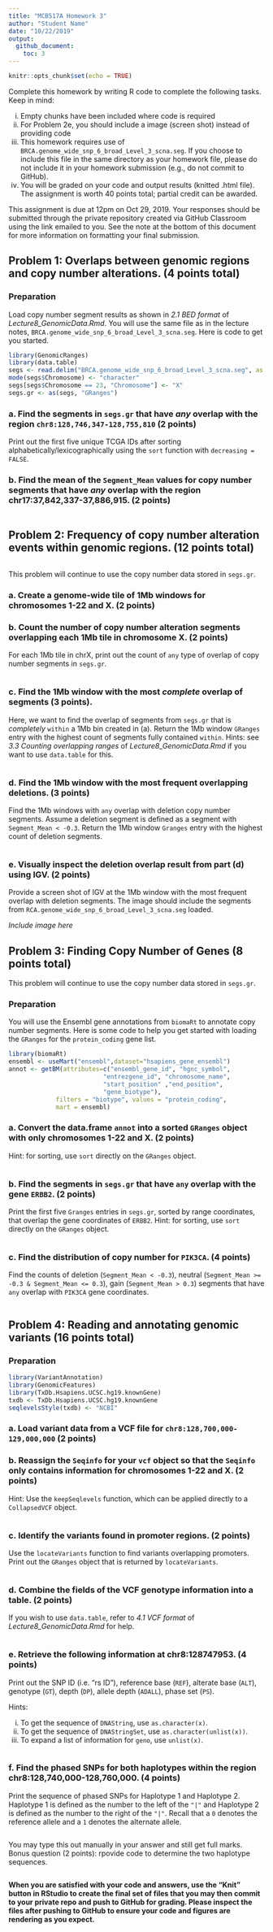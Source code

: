 ```yaml
---
title: "MCB517A Homework 3"
author: "Student Name"
date: "10/22/2019"
output:
  github_document:
    toc: 3
---
```


```r
knitr::opts_chunk$set(echo = TRUE)
```

Complete this homework by writing R code to complete the following tasks. Keep in mind:

i. Empty chunks have been included where code is required
ii. For Problem 2e, you should include a image (screen shot) instead of providing code
iii. This homework requires use of `BRCA.genome_wide_snp_6_broad_Level_3_scna.seg`. If you choose to include this file in the same directory as your homework file, please do not include it in your homework submission (e.g., do not commit to GitHub).
iv. You will be graded on your code and output results (knitted .html file). The assignment is worth 40 points total; partial credit can be awarded.

This assignment is due at 12pm on Oct 29, 2019. Your responses should be submitted through the private repository created via GitHub Classroom using the link emailed to you. See the note at the bottom of this document for more information on formatting your final submission.

## Problem 1: Overlaps between genomic regions and copy number alterations. (4 points total)

### Preparation
Load copy number segment results as shown in *2.1 BED format* of *Lecture8_GenomicData.Rmd*. You will use the same file as in the lecture notes, `BRCA.genome_wide_snp_6_broad_Level_3_scna.seg`. Here is code to get you started.
```r
library(GenomicRanges)
library(data.table)
segs <- read.delim("BRCA.genome_wide_snp_6_broad_Level_3_scna.seg", as.is = TRUE)
mode(segs$Chromosome) <- "character"
segs[segs$Chromosome == 23, "Chromosome"] <- "X"
segs.gr <- as(segs, "GRanges")
```

### a. Find the segments in `segs.gr` that have *any* overlap with the region `chr8:128,746,347-128,755,810` (2 points)
Print out the first five unique TCGA IDs after sorting alphabetically/lexicographically using the `sort` function with `decreasing = FALSE`.

### b. Find the mean of the `Segment_Mean` values for copy number segments that have *any* overlap with the region chr17:37,842,337-37,886,915. (2 points)

```r

```


## Problem 2: Frequency of copy number alteration events within genomic regions. (12 points total)

```r

```


This problem will continue to use the copy number data stored in `segs.gr`.

### a. Create a genome-wide tile of 1Mb windows for chromosomes 1-22 and X. (2 points)

### b. Count the number of copy number alteration segments overlapping each 1Mb tile in chromosome X. (2 points)
For each 1Mb tile in chrX, print out the count of `any` type of overlap of copy number segments in `segs.gr`.

```r

```


### c. Find the 1Mb window with the most *complete* overlap of segments (3 points).
Here, we want to find the overlap of segments from `segs.gr` that is *completely* `within` a 1Mb bin created in (a). Return the 1Mb window `GRanges` entry with the highest count of segments fully contained `within`. Hints: see *3.3 Counting overlapping ranges* of *Lecture8_GenomicData.Rmd* if you want to use `data.table` for this.

```r

```


### d. Find the 1Mb window with the most frequent overlapping deletions. (3 points)
Find the 1Mb windows with `any` overlap with deletion copy number segments. Assume a deletion segment is defined as a segment with `Segment_Mean < -0.3`. Return the 1Mb window `Granges` entry with the highest count of deletion segments.

```r

```


### e. Visually inspect the deletion overlap result from part (d) using IGV. (2 points)
Provide a screen shot of IGV at the 1Mb window with the most frequent overlap with deletion segments. The image should include the segments from `RCA.genome_wide_snp_6_broad_Level_3_scna.seg` loaded.

*Include image here*


## Problem 3: Finding Copy Number of Genes (8 points total)

This problem will continue to use the copy number data stored in `segs.gr`.

### Preparation
You will use the Ensembl gene annotations from `biomaRt` to annotate copy number segments. Here is some code to help you get started with loading the `GRanges` for the `protein_coding` gene list.
```r
library(biomaRt)
ensembl <- useMart("ensembl",dataset="hsapiens_gene_ensembl")
annot <- getBM(attributes=c("ensembl_gene_id", "hgnc_symbol",
                          "entrezgene_id", "chromosome_name",
                          "start_position" ,"end_position",
                          "gene_biotype"),
             filters = "biotype", values = "protein_coding",
             mart = ensembl)
```

### a. Convert the data.frame `annot` into a sorted `GRanges` object with only chromosomes 1-22 and X. (2 points)
Hint: for sorting, use `sort` directly on the `GRanges` object.

```r

```


### b. Find the segments in `segs.gr` that have `any` overlap with the gene `ERBB2`. (2 points)
Print the first five `Granges` entries in `segs.gr`, sorted by range coordinates, that overlap the gene coordinates of `ERBB2`.
Hint: for sorting, use `sort` directly on the `GRanges` object.

```r

```


### c. Find the distribution of copy number for `PIK3CA`. (4 points)
Find the counts of deletion (`Segment_Mean < -0.3`), neutral (`Segment_Mean >= -0.3 & Segment_Mean <= 0.3`), gain (`Segment_Mean > 0.3`) segments that have `any` overlap with `PIK3CA` gene coordinates.  

```r

```


## Problem 4: Reading and annotating genomic variants (16 points total)

### Preparation
```r
library(VariantAnnotation)
library(GenomicFeatures)
library(TxDb.Hsapiens.UCSC.hg19.knownGene)
txdb <- TxDb.Hsapiens.UCSC.hg19.knownGene
seqlevelsStyle(txdb) <- "NCBI"
```

### a. Load variant data from a VCF file for `chr8:128,700,000-129,000,000` (2 points)

### b. Reassign the `Seqinfo` for your `vcf` object so that the `Seqinfo` only contains information for chromosomes 1-22 and X. (2 points)
Hint: Use the `keepSeqlevels` function, which can be applied directly to a `CollapsedVCF` object.

```r

```


### c. Identify the variants found in promoter regions. (2 points)
Use the `locateVariants` function to find variants overlapping promoters. Print out the `GRanges` object that is returned by `locateVariants`.

```r

```


### d. Combine the fields of the VCF genotype information into a table. (2 points)
If you wish to use `data.table`, refer to *4.1 VCF format* of *Lecture8_GenomicData.Rmd* for help.

```r

```


### e. Retrieve the following information at chr8:128747953. (4 points)
Print out the SNP ID (i.e. "rs ID"), reference base (`REF`), alterate base (`ALT`), genotype (`GT`), depth (`DP`), allele depth (`ADALL`), phase set (`PS`).

Hints:

  i. To get the sequence of `DNAString`, use `as.character(x)`.  
  ii. To get the sequence of `DNAStringSet`, use `as.character(unlist(x))`.  
  iii. To expand a list of information for `geno`, use `unlist(x)`.  

  ```r

  ```


### f. Find the phased SNPs for both haplotypes within the region chr8:128,740,000-128,760,000. (4 points)
Print the sequence of phased SNPs for Haplotype 1 and Haplotype 2. Haplotype 1 is defined as the number to the left of the `"|"` and Haplotype 2 is defined as the number to the right of the `"|"`. Recall that a `0` denotes the reference allele and a `1` denotes the alternate allele.

```r

```

You may type this out manually in your answer and still get full marks.
Bonus question (2 points): rpovide code to determine the two haplotype sequences.

```r

```

**When you are satisfied with your code and answers, use the "Knit" button in RStudio to create the final set of files that you may then commit to your private repo and push to GitHub for grading. Please inspect the files after pushing to GitHub to ensure your code and figures are rendering as you expect.**
